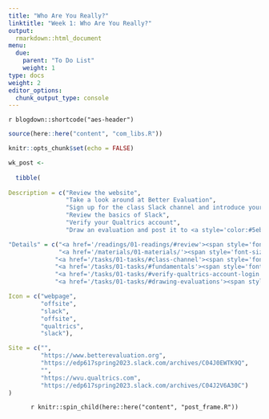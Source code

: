 ```yaml
---
title: "Who Are You Really?"
linktitle: "Week 1: Who Are You Really?"
output:
  rmarkdown::html_document
menu:
  due:
    parent: "To Do List"
    weight: 1
type: docs
weight: 2
editor_options: 
  chunk_output_type: console
---
```



`r blogdown::shortcode("aes-header")`

```r
source(here::here("content", "com_libs.R"))
```

```r
knitr::opts_chunk$set(echo = FALSE)
```

```r

wk_post <- 
  
  tibble(
  
Description = c("Review the website",
                "Take a look around at Better Evaluation",
                "Sign up for the class Slack channel and introduce yourself in <a style='color:#ff8384;'>\\ #wk1-introduce-yourself</a>",
                "Review the basics of Slack",
                "Verify your Qualtrics account",
                "Draw an evaluation and post it to <a style='color:#5eb0e5;'>\\ #wk1-pictures-of-evaluation</a>"),

"Details" = c("<a href='/readings/01-readings/#review'><span style='font-size: 25px; color: #89cff0;'><i class='fas fa-info-circle'></i></span></a>",
              "<a href='/materials/01-materials/'><span style='font-size: 25px; color: #89cff0;'><i class='fas fa-info-circle'></i></span></a>",
             "<a href='/tasks/01-tasks/#class-channel'><span style='font-size: 25px; color: #89cff0;'><i class='fas fa-info-circle'></i></span></a>",
             "<a href='/tasks/01-tasks/#fundamentals'><span style='font-size: 25px; color: #89cff0;'><i class='fas fa-info-circle'></i></span></a>",
             "<a href='/tasks/01-tasks/#verify-qualtrics-account-login'><span style='font-size: 25px; color: #89cff0;'><i class='fas fa-info-circle'></i></span></a>",
             "<a href='/tasks/01-tasks/#drawing-evaluations'><span style='font-size: 25px; color: #89cff0;'><i class='fas fa-info-circle'></i></span></a>"),

Icon = c("webpage",
         "offsite",
         "slack", 
         "offsite",
         "qualtrics",
         "slack"),

Site = c("",
         "https://www.betterevaluation.org",
         "https://edp617spring2023.slack.com/archives/C04J0EWTK9Q",
         "",
         "https://wvu.qualtrics.com",
         "https://edp617spring2023.slack.com/archives/C04J2V6A30C")
)
```

<center>
`r knitr::spin_child(here::here("content", "post_frame.R"))`
</center>
